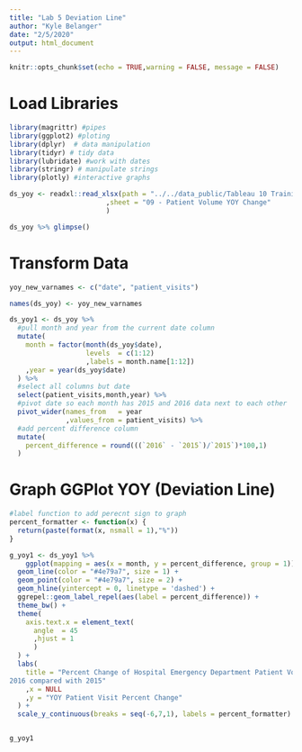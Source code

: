 ```yaml
---
title: "Lab 5 Deviation Line"
author: "Kyle Belanger"
date: "2/5/2020"
output: html_document
---
```


```r
knitr::opts_chunk$set(echo = TRUE,warning = FALSE, message = FALSE)
```

# Load Libraries

```r
library(magrittr) #pipes
library(ggplot2) #ploting 
library(dplyr)  # data manipulation
library(tidyr) # tidy data
library(lubridate) #work with dates
library(stringr) # manipulate strings
library(plotly) #interactive graphs
```



```r
ds_yoy <- readxl::read_xlsx(path = "../../data_public/Tableau 10 Training Practice Data.xlsx"
                        ,sheet = "09 - Patient Volume YOY Change"
                        )

ds_yoy %>% glimpse()

```


# Transform Data

```r
yoy_new_varnames <- c("date", "patient_visits")

names(ds_yoy) <- yoy_new_varnames

ds_yoy1 <- ds_yoy %>% 
  #pull month and year from the current date column
  mutate(  
    month = factor(month(ds_yoy$date),
                   levels  = c(1:12)
                   ,labels = month.name[1:12])
    ,year = year(ds_yoy$date)
  ) %>% 
  #select all columns but date
  select(patient_visits,month,year) %>% 
  #pivot date so each month has 2015 and 2016 data next to each other
  pivot_wider(names_from   = year
              ,values_from = patient_visits) %>% 
  #add percent difference column
  mutate(
    percent_difference = round(((`2016` - `2015`)/`2015`)*100,1)
  )

```

# Graph GGPlot YOY (Deviation Line)

```r
#label function to add perecnt sign to graph
percent_formatter <- function(x) {
  return(paste(format(x, nsmall = 1),"%"))
}

g_yoy1 <- ds_yoy1 %>% 
    ggplot(mapping = aes(x = month, y = percent_difference, group = 1)) +
  geom_line(color = "#4e79a7", size = 1) +
  geom_point(color = "#4e79a7", size = 2) +
  geom_hline(yintercept = 0, linetype = 'dashed') +
  ggrepel::geom_label_repel(aes(label = percent_difference)) +
  theme_bw() +
  theme(
    axis.text.x = element_text(
      angle  = 45
      ,hjust = 1
      )
  ) +
  labs(
    title = "Percent Change of Hospital Emergency Department Patient Volume by Month,  
2016 compared with 2015"
    ,x = NULL
    ,y = "YOY Patient Visit Percent Change"
  ) +
  scale_y_continuous(breaks = seq(-6,7,1), labels = percent_formatter)


g_yoy1
  
  
  
  
  
```

